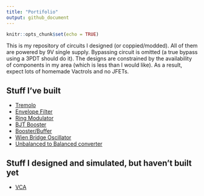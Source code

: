 ```yaml
---
title: "Portifolio"
output: github_document
---
```


```r
knitr::opts_chunk$set(echo = TRUE)
```


This is my repository of circuits I designed (or coppied/modded). All of them are powered by 9V single supply. Bypassing circuit is omitted (a true bypass using a 3PDT should do it). The designs are constrained by the availability of components in my area (which is less than I would like). As a result, expect lots of homemade Vactrols and no JFETs.

## Stuff I've built

+ [Tremolo]("./content/tremolo.html")
+ [Envelope Filter]("./content/envelope.html")
+ [Ring Modulator]("./content/ring_mod.hmtl")
+ [BJT Booster]("./content/bjt_booster.html")
+ [Booster/Buffer]("./content/booster_buffer.html")
+ [Wien Bridge Oscillator]("./content/wien.html")
+ [Unbalanced to Balanced converter]("./content/unbal_to_bal.html")


## Stuff I designed and simulated, but haven't built yet

+ [VCA]("./content/VCA.html")




